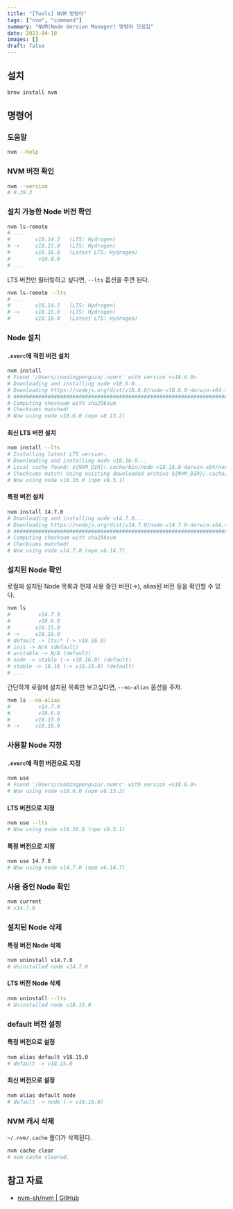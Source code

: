 ```yaml
---
title: "[Tools] NVM 명령어"
tags: ["nvm", "command"]
summary: "NVM(Node Version Manager) 명령어 모음집"
date: 2023-04-18
images: []
draft: false
---
```


## 설치

```bash
brew install nvm
```

## 명령어

### 도움말

```bash
nvm --help
```

### NVM 버전 확인

```bash
nvm --version
# 0.39.3
```

### 설치 가능한 Node 버전 확인

```bash
nvm ls-remote
# ...
#        v18.14.2   (LTS: Hydrogen)
# ->     v18.15.0   (LTS: Hydrogen)
#        v18.16.0   (Latest LTS: Hydrogen)
#         v19.0.0
# ...
```

LTS 버전만 필터링하고 싶다면, `--lts` 옵션을 주면 된다.

```bash
nvm ls-remote --lts
# ...
#        v18.14.2   (LTS: Hydrogen)
# ->     v18.15.0   (LTS: Hydrogen)
#        v18.16.0   (Latest LTS: Hydrogen)
```

### Node 설치

#### `.nvmrc`에 적힌 버전 설치

```bash
nvm install
# Found '/Users/coodingpenguin/.nvmrc' with version <v18.6.0>
# Downloading and installing node v18.6.0...
# Downloading https://nodejs.org/dist/v18.6.0/node-v18.6.0-darwin-x64.tar.xz...
# ############################################################################################################################## 100.0%
# Computing checksum with sha256sum
# Checksums matched!
# Now using node v18.6.0 (npm v8.13.2)
```

#### 최신 LTS 버전 설치

```bash
nvm install --lts
# Installing latest LTS version.
# Downloading and installing node v18.16.0...
# Local cache found: ${NVM_DIR}/.cache/bin/node-v18.16.0-darwin-x64/node-v18.16.0-darwin-x64.tar.xz
# Checksums match! Using existing downloaded archive ${NVM_DIR}/.cache/bin/node-v18.16.0-darwin-x64/node-v18.16.0-darwin-x64.tar.xz
# Now using node v18.16.0 (npm v9.5.1)
```

#### 특정 버전 설치

```bash
nvm install 14.7.0
# Downloading and installing node v14.7.0...
# Downloading https://nodejs.org/dist/v14.7.0/node-v14.7.0-darwin-x64.tar.xz...
# ##################################################################################################### 100.0%
# Computing checksum with sha256sum
# Checksums matched!
# Now using node v14.7.0 (npm v6.14.7)
```

### 설치된 Node 확인

로컬에 설치된 Node 목록과 현재 사용 중인 버전(→), alias된 버전 등을 확인할 수 있다.

```bash
nvm ls
#         v14.7.0
#         v18.6.0
#        v18.15.0
# ->     v18.16.0
# default -> lts/* (-> v18.16.0)
# iojs -> N/A (default)
# unstable -> N/A (default)
# node -> stable (-> v18.16.0) (default)
# stable -> 18.16 (-> v18.16.0) (default)
# ...
```

간단하게 로컬에 설치된 목록만 보고싶다면, `--no-alias` 옵션을 주자.

```bash
nvm ls --no-alias
#         v14.7.0
#         v18.6.0
#        v18.15.0
# ->     v18.16.0
```

### 사용할 Node 지정

#### `.nvmrc`에 적힌 버전으로 지정

```bash
nvm use
# Found '/Users/coodingpenguin/.nvmrc' with version <v18.6.0>
# Now using node v18.6.0 (npm v8.13.2)
```

#### LTS 버전으로 지정

```bash
nvm use --lts
# Now using node v18.16.0 (npm v9.5.1)
```

#### 특정 버전으로 지정

```bash
nvm use 14.7.0
# Now using node v14.7.0 (npm v6.14.7)
```

### 사용 중인 Node 확인

```bash
nvm current
# v14.7.0
```

### 설치된 Node 삭제

#### 특정 버전 Node 삭제

```bash
nvm uninstall v14.7.0
# Uninstalled node v14.7.0
```

#### LTS 버전 Node 삭제

```bash
nvm uninstall --lts
# Uninstalled node v18.16.0
```

### default 버전 설정

#### 특정 버전으로 설정

```bash
nvm alias default v18.15.0
# default -> v18.15.0
```

#### 최신 버전으로 설정

```bash
nvm alias default node
# default -> node (-> v18.16.0)
```

### NVM 캐시 삭제

`~/.nvm/.cache` 폴더가 삭제된다.

```bash
nvm cache clear
# nvm cache cleared.
```

## 참고 자료

- [nvm-sh/nvm | GitHub](https://github.com/nvm-sh/nvm)
